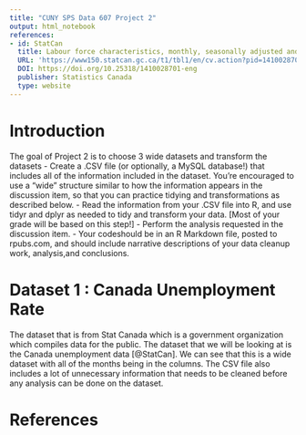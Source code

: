 ```yaml
---
title: "CUNY SPS Data 607 Project 2"
output: html_notebook
references:
- id: StatCan
  title: Labour force characteristics, monthly, seasonally adjusted and trend-cycle, last 5 months
  URL: 'https://www150.statcan.gc.ca/t1/tbl1/en/cv.action?pid=1410028701'
  DOI: https://doi.org/10.25318/1410028701-eng
  publisher: Statistics Canada
  type: website
---
```



# Introduction

The goal of Project 2 is to choose 3 wide datasets and transform the datasets
- Create a .CSV file (or optionally, a MySQL database!) that includes all of the information included in the dataset.  You’re encouraged to use a “wide” structure similar to how the information appears in the discussion item, so that you can practice tidying and transformations as described below.
- Read the information from your .CSV file into R, and use tidyr and dplyr as needed to tidy and transform your data.  [Most of your grade will be based on this step!]
- Perform the analysis requested in the discussion item.
- Your codeshould be in an R Markdown file, posted to rpubs.com, and should include narrative descriptions of your data cleanup work, analysis,and conclusions.

# Dataset 1 : Canada Unemployment Rate

The dataset that is from Stat Canada which is a government organization which compiles data for the public. The dataset that we will be looking at is the Canada unemployment data [@StatCan]. We can see that this is a wide dataset with all of the months being in the columns. The CSV file also includes a lot of unnecessary information that needs to be cleaned before any analysis can be done on the dataset. 

# References
